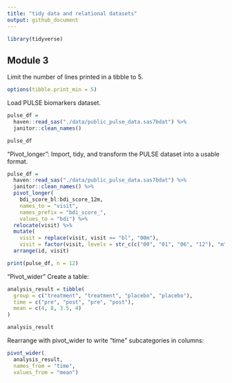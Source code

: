 ```yaml
---
title: "tidy data and relational datasets"
output: github_document
---
```


```r
library(tidyverse)
```

## Module 3

Limit the number of lines printed in a tibble to 5.

```r
options(tibble.print_min = 5)
```

Load PULSE biomarkers dataset.

```r
pulse_df = 
  haven::read_sas("./data/public_pulse_data.sas7bdat") %>%
  janitor::clean_names()

pulse_df
```

"Pivot_longer": Import, tidy, and transform the PULSE dataset into a usable format.

```r
pulse_df = 
  haven::read_sas("./data/public_pulse_data.sas7bdat") %>%
  janitor::clean_names() %>%
  pivot_longer(
    bdi_score_bl:bdi_score_12m,
    names_to = "visit", 
    names_prefix = "bdi_score_",
    values_to = "bdi") %>%
  relocate(visit) %>%
  mutate(
    visit = replace(visit, visit == "bl", "00m"),
    visit = factor(visit, levels = str_c(c("00", "01", "06", "12"), "m"))) %>%
  arrange(id, visit)

print(pulse_df, n = 12)
```

"Pivot_wider"
Create a table:

```r
analysis_result = tibble(
  group = c("treatment", "treatment", "placebo", "placebo"),
  time = c("pre", "post", "pre", "post"),
  mean = c(4, 8, 3.5, 4)
)

analysis_result
```

Rearrange with pivot_wider to write "time" subcategories in columns:

```r
pivot_wider(
  analysis_result, 
  names_from = "time", 
  values_from = "mean")
```




